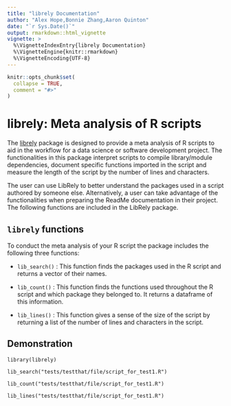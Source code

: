 ```yaml
---
title: "librely Documentation"
author: "Alex Hope,Bonnie Zhang,Aaron Quinton"
date: "`r Sys.Date()`"
output: rmarkdown::html_vignette
vignette: >
  %\VignetteIndexEntry{librely Documentation}
  %\VignetteEngine{knitr::rmarkdown}
  %\VignetteEncoding{UTF-8}
---
```


```r
knitr::opts_chunk$set(
  collapse = TRUE,
  comment = "#>"
)
```

librely: Meta analysis of R scripts
===================================

The [librely](https://github.com/UBC-MDS/LibRely-R-) package is designed to provide a meta analysis of R scripts to aid in the workflow for a data science or software development project. The functionalities in this package interpret scripts to compile library/module dependencies, document specific functions imported in the script and measure the length of the script by the number of lines and characters.  

The user can use LibRely to better understand the packages used in a script authored by someone else. Alternatively, a user can take advantage of the functionalities when preparing the ReadMe documentation in their project. The following functions are included in the LibRely package.  



`librely` functions
-----------------------
To conduct the meta analysis of your R script the package includes the following three functions:

* `lib_search()` : This function finds the packages used in the R script and returns a vector of their names.

* `lib_count()` : This function finds the functions used throughout the R script and which package they belonged to. It returns a dataframe of this information.

* `lib_lines()` : This function gives a sense of the size of the script by returning a list of the number of lines and characters in the script.



Demonstration
-----------------------

```
library(librely)

lib_search("tests/testthat/file/script_for_test1.R")

lib_count("tests/testthat/file/script_for_test1.R")

lib_lines("tests/testthat/file/script_for_test1.R")

```
